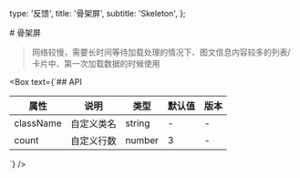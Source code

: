   type: '反馈',
  title: '骨架屏',
  subtitle: 'Skeleton',
};

<Box>
# 骨架屏

> 网络较慢，需要长时间等待加载处理的情况下、图文信息内容较多的列表/卡片中、第一次加载数据的时候使用

<Snapshot name="skeleton" col={1} />
</Box>

<Box text={`## API

| 属性      | 说明       | 类型   | 默认值 | 版本 |
| --------- | ---------- | ------ | ------ | ---- |
| className | 自定义类名 | string | -      | -    |
| count     | 自定义行数 | number | 3      | -    |

`} />
